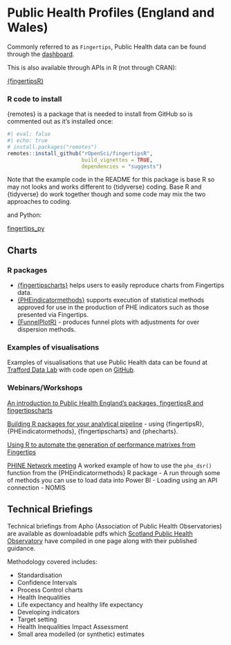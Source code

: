 # Public Health Profiles (England and Wales)

Commonly referred to as `Fingertips`, Public Health data can be found through the [dashboard](https://fingertips.phe.org.uk/).

This is also available through APIs in R (not through CRAN):

[{fingertipsR}](https://github.com/ropensci/fingertipsR)

### R code to install

{remotes} is a package that is needed to install from GitHub so is commented out as it's installed once:

```r
#| eval: false
#| echo: true
# install.packages("remotes") 
remotes::install_github("rOpenSci/fingertipsR",
                        build_vignettes = TRUE,
                        dependencies = "suggests")
```

Note that the example code in the README for this package is base R so may not looks and works different to {tidyverse} coding. Base R and {tidyverse} do work together though and some code may mix the two approaches to coding.

and Python:

[fingertips_py](https://fingertips-py.readthedocs.io/en/latest/)

## Charts

### R packages

-   [{fingertipscharts}](https://github.com/ukhsa-collaboration/fingertipscharts) helps users to easily reproduce charts from Fingertips data.
-   [{PHEindicatormethods}](https://github.com/ukhsa-collaboration/PHEindicatormethods) supports execution of statistical methods approved for use in the production of PHE indicators such as those presented via Fingertips.
-   [{FunnelPlotR}](https://github.com/nhs-r-community/FunnelPlotR) - produces funnel plots with adjustments for over dispersion methods.

### Examples of visualisations

Examples of visualisations that use Public Health data can be found at [Trafford Data Lab](https://www.trafforddatalab.io/) with code open on [GitHub](https://github.com/traffordDataLab).

### Webinars/Workshops

[An introduction to Public Health England's packages, fingertipsR and fingertipscharts](https://www.youtube.com/watch?v=veJlBNoK1zA)

[Building R packages for your analytical pipeline](https://www.youtube.com/watch?v=YjUPgHuw53E) - using {fingertipsR}, {PHEindicatormethods}, {fingertipscharts} and {phecharts}.

[Using R to automate the generation of performance matrixes from Fingertips](https://www.youtube.com/watch?v=8jcPwD8x8WE&t=14727s)

[PHINE Network meeting](https://www.youtube.com/watch?v=EQGBVbUL9zM) A worked example of how to use the `phe_dsr()` function from the {PHEindicatormethods} R package - A run through some of methods you can use to load data into Power BI - Loading using an API connection - NOMIS

## Technical Briefings

Technical briefings from Apho (Association of Public Health Observatories) are available as downloadable pdfs which [Scotland Public Health Observatory](https://www.scotpho.org.uk/methods-and-data/methodology/) have compiled in one page along with their published guidance.

Methodology covered includes:

- Standardisation
- Confidence Intervals
- Process Control charts
- Health Inequalities
- Life expectancy and healthy life expectancy
- Developing indicators
- Target setting
- Health Inequalities Impact Assessment
- Small area modelled (or synthetic) estimates
